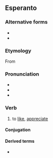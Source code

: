 {{also|sati|Sati|sáti}}
==Esperanto==

===Alternative forms===
* {{alter|eo|shati||H-system spelling}}
* {{alter|eo|sxati||X-system spelling}}

===Etymology===
From {{der|eo|de|schätzen}}

===Pronunciation===
* {{IPA|/ˈʃati/|lang=eo}}
* {{hyphenation|ŝa|ti|lang=eo}}
* {{rhymes|ati|lang=eo}}

===Verb===
{{eo-head}}

# to [[like]], [[appreciate]]

====Conjugation====
{{eo-conj}}

====Derived terms====
* {{l|eo|ŝategi}}

{{eo BRO|5}}